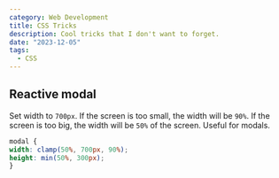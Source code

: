 ```yaml
---
category: Web Development
title: CSS Tricks
description: Cool tricks that I don't want to forget.
date: "2023-12-05"
tags:
  - CSS
---
```


## Reactive modal
Set width to `700px`. If the screen is too small, the width will be `90%`. If the screen is too big, the width will be `50%` of the screen. Useful for modals.

```css
modal {
width: clamp(50%, 700px, 90%);
height: min(50%, 300px);
}
```
